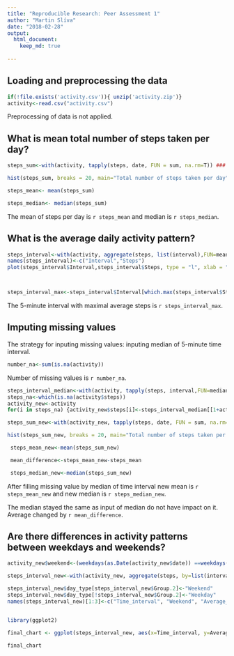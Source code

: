 ---
title: "Reproducible Research: Peer Assessment 1"
author: "Martin Slíva"
date: "2018-02-28"
output: 
  html_document:
    keep_md: true
    
---


## Loading and preprocessing the data

```{r loading_file}

if(!file.exists('activity.csv')){ unzip('activity.zip')}
activity<-read.csv("activity.csv") 


```

Preprocessing of data is not applied.


## What is mean total number of steps taken per day?



```{r histogram}

steps_sum<-with(activity, tapply(steps, date, FUN = sum, na.rm=T)) ### sum steps made every day

hist(steps_sum, breaks = 20, main="Total number of steps taken per day", xlab = "Number of steps", ylab = "Number of days" )


```


```{r mean_median}

steps_mean<- mean(steps_sum)

steps_median<- median(steps_sum)

```

The mean of steps per day is `r steps_mean` and median is `r steps_median`.



## What is the average daily activity pattern?



```{r   maximal_steps}

steps_interval<-with(activity, aggregate(steps, list(interval),FUN=mean, na.rm=T )) ### 
names(steps_interval)<-c("Interval","Steps")
plot(steps_interval$Interval,steps_interval$Steps, type = "l", xlab = "Interval  - hhmm", ylab = "Average number of steps", main = "Average number of steps accross 5 minute intervals")



steps_interval_max<-steps_interval$Interval[which.max(steps_interval$Steps)]


```

The 5-minute interval with maximal average steps is `r steps_interval_max`.


## Imputing missing values

The strategy for inputing missing values: inputing median of 5-minute time interval. 


```{r number_na}

number_na<-sum(is.na(activity))

```

Number of missing values is `r number_na`.


```{r inputing_missing_values}

steps_interval_median<-with(activity, tapply(steps, interval,FUN=median, na.rm=T ))     ### calculation of median for all interval - NA excluded
steps_na<-which(is.na(activity$steps))                                                  ### finding which rows have NA in steps column
activity_new<-activity                                                                  ### creating new variable
for(i in steps_na) {activity_new$steps[i]<-steps_interval_median[[1+activity$interval[i]%/%100*12+activity$interval[i]%%100/5]]}  ### replacement the NA by calculated median


```

```{r histogram_after_inputing_values}


steps_sum_new<-with(activity_new, tapply(steps, date, FUN = sum, na.rm=T))          ### Calculation sums of steps per date  

hist(steps_sum_new, breaks = 20, main="Total number of steps taken per day after missing value inputed ", xlab = "Number of steps", ylab = "Number of days" )


```



```{r mean_new}

 steps_mean_new<-mean(steps_sum_new)

 mean_difference<-steps_mean_new-steps_mean

```


```{r median_new}

 steps_median_new<-median(steps_sum_new)

```


After filling missing value by median of time interval new mean is `r steps_mean_new` and new median is `r steps_median_new`.

The median stayed the same as input of median do not have impact on it. Average changed by `r mean_difference`.


## Are there differences in activity patterns between weekdays and weekends?



```{r data_prepration_for_final_chart}

activity_new$weekend<-(weekdays(as.Date(activity_new$date)) ==weekdays(as.Date("2018-02-25")) | weekdays(as.Date(activity_new$date)) ==weekdays(as.Date("2018-02-24")))              ### creating variable for division between weekdays and weekends, particular dates for Sunday and Saturday are taken to avoid problems with Locales

steps_interval_new<-with(activity_new, aggregate(steps, by=list(interval,weekend),FUN=mean))

steps_interval_new$day_type[steps_interval_new$Group.2]<-"Weekend"
steps_interval_new$day_type[!steps_interval_new$Group.2]<-"Weekday"
names(steps_interval_new)[1:3]<-c("Time_interval", "Weekend", "Average_steps")



```




```{r final_chart }
library(ggplot2)

final_chart <- ggplot(steps_interval_new, aes(x=Time_interval, y=Average_steps))+geom_line(colour="blue")+facet_grid(day_type~.)+ggtitle("Average steps taken during weekdays and weekends")

final_chart




```

